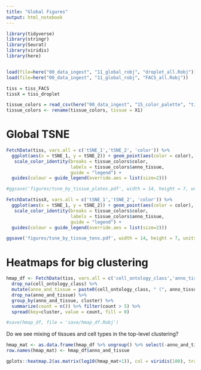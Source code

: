 ```yaml
---
title: "Global Figures"
output: html_notebook
---
```


```r
library(tidyverse)
library(stringr)
library(Seurat)
library(viridis)
library(here)


load(file=here("00_data_ingest", "11_global_robj", "droplet_all.Robj"))
load(file=here("00_data_ingest", "11_global_robj", "FACS_all.Robj"))

tiss = tiss_FACS
tissX = tiss_droplet

tissue_colors = read_csv(here("00_data_ingest", "15_color_palette", "tissue_colors.csv"))
tissue_colors <- rename(tissue_colors, tissue = X1)
```

# Global TSNE

```r
FetchData(tiss, vars.all = c('tSNE_1','tSNE_2', 'color')) %>% 
  ggplot(aes(x = tSNE_1, y = tSNE_2)) + geom_point(aes(color = color), size=0.1) +
   scale_color_identity(breaks = tissue_colors$color, 
                        labels = tissue_colors$anno_tissue, 
                        guide = "legend") + 
  guides(colour = guide_legend(override.aes = list(size=2)))

#ggsave('figures/tsne_by_tissue_plates.pdf', width = 14, height = 7, units = "in")
```

```r
FetchData(tissX, vars.all = c('tSNE_1','tSNE_2', 'color')) %>% 
  ggplot(aes(x = tSNE_1, y = tSNE_2)) + geom_point(aes(color = color), size=0.1) +
   scale_color_identity(breaks = tissue_colors$color, 
                        labels = tissue_colors$anno_tissue, 
                        guide = "legend") + 
  guides(colour = guide_legend(override.aes = list(size=2)))

ggsave('figures/tsne_by_tissue_tenx.pdf', width = 14, height = 7, units = "in")
```

# Heatmaps for big clustering

```r
hmap_df <- FetchData(tiss, vars.all = c('cell_ontology_class','anno_tissue', 'cluster')) %>% 
  drop_na(cell_ontology_class) %>% 
  mutate(anno_and_tissue = paste0(cell_ontology_class, " (", anno_tissue, ")")) %>% 
  drop_na(anno_and_tissue) %>% 
  group_by(anno_and_tissue, cluster) %>% 
  summarize(count = n()) %>% filter(count > 5) %>% 
  spread(key=cluster, value = count, fill = 0)
```

```r
#save(hmap_df, file = 'save/hmap_df.Robj')
```


Do we see mixing of tissues and cell types in the top-level clustering?


```r
hmap_mat <- as.data.frame(hmap_df %>% ungroup() %>% select(-anno_and_tissue))
row.names(hmap_mat) <- hmap_df$anno_and_tissue

gplots::heatmap.2(as.matrix(log10(hmap_mat+1)), col = viridis(100), trace = "none", margins=c(10,36), Colv=TRUE, dendrogram = "row", cexRow = 2.0, cexCol = 2.0, key = FALSE, keysize = 0.05, distfun=function(x) as.dist(1-cor(t(x))))
```

